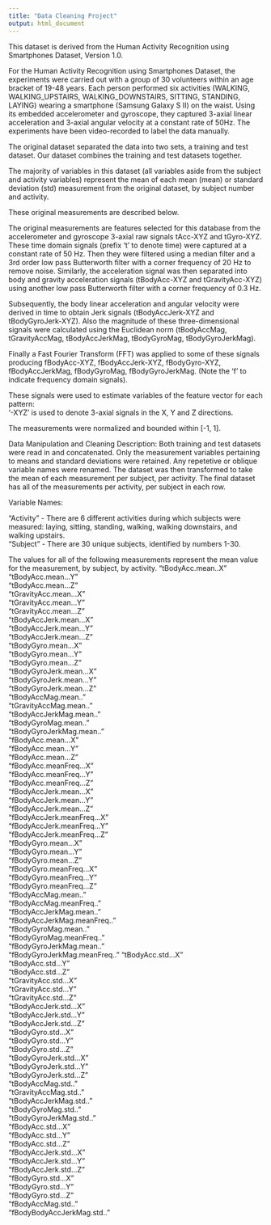 ```yaml
---
title: "Data Cleaning Project"
output: html_document
---
```


This dataset is derived from the Human Activity Recognition using Smartphones Dataset, Version 1.0. 

For the Human Activity Recognition using Smartphones Dataset, the experiments were carried out with a group of 30 volunteers within an age bracket of 19-48 years. Each person performed six activities (WALKING, WALKING_UPSTAIRS, WALKING_DOWNSTAIRS, SITTING, STANDING, LAYING) wearing a smartphone (Samsung Galaxy S II) on the waist. Using its embedded accelerometer and gyroscope, they captured 3-axial linear acceleration and 3-axial angular velocity at a constant rate of 50Hz. The experiments have been video-recorded to label the data manually. 

The original dataset separated the data into two sets, a training and test dataset. Our dataset combines the training and test datasets together. 

The majority of variables in this dataset (all variables aside from the subject and activity variables) represent the mean of each mean (mean) or standard deviation (std) measurement from the original dataset, by subject number and activity. 

These original measurements are described below.

The original measurements are features selected for this database from the accelerometer and gyroscope 3-axial raw signals tAcc-XYZ and tGyro-XYZ. These time domain signals (prefix 't' to denote time) were captured at a constant rate of 50 Hz. Then they were filtered using a median filter and a 3rd order low pass Butterworth filter with a corner frequency of 20 Hz to remove noise. Similarly, the acceleration signal was then separated into body and gravity acceleration signals (tBodyAcc-XYZ and tGravityAcc-XYZ) using another low pass Butterworth filter with a corner frequency of 0.3 Hz. 

Subsequently, the body linear acceleration and angular velocity were derived in time to obtain Jerk signals (tBodyAccJerk-XYZ and tBodyGyroJerk-XYZ). Also the magnitude of these three-dimensional signals were calculated using the Euclidean norm (tBodyAccMag, tGravityAccMag, tBodyAccJerkMag, tBodyGyroMag, tBodyGyroJerkMag). 

Finally a Fast Fourier Transform (FFT) was applied to some of these signals producing fBodyAcc-XYZ, fBodyAccJerk-XYZ, fBodyGyro-XYZ, fBodyAccJerkMag, fBodyGyroMag, fBodyGyroJerkMag. (Note the 'f' to indicate frequency domain signals). 

These signals were used to estimate variables of the feature vector for each pattern:  
'-XYZ' is used to denote 3-axial signals in the X, Y and Z directions.

The measurements were normalized and bounded within [-1, 1]. 

Data Manipulation and Cleaning Description:
Both training and test datasets were read in and concatenated. Only the measurement variables pertaining to means and standard deviations were retained. Any repetetive or oblique variable names were renamed. The dataset was then transformed to take the mean of each measurement per subject, per activity. The final dataset has all of the measurements per activity, per subject in each row. 


Variable Names:

"Activity" - There are 6 different activities during which subjects were measured: laying, sitting, standing, walking, walking downstairs, and walking upstairs.      
"Subject" - There are 30 unique subjects, identified by numbers 1-30.

The values for all of the following measurements represent the mean value for the measurement, by subject, by activity.
“tBodyAcc.mean..X”
"tBodyAcc.mean...Y"          
"tBodyAcc.mean...Z"           
"tGravityAcc.mean...X"        
"tGravityAcc.mean...Y"       
"tGravityAcc.mean...Z"        
"tBodyAccJerk.mean...X"      
"tBodyAccJerk.mean...Y"      
"tBodyAccJerk.mean...Z"       
"tBodyGyro.mean...X"          
"tBodyGyro.mean...Y"         
"tBodyGyro.mean...Z"         
"tBodyGyroJerk.mean...X"      
"tBodyGyroJerk.mean...Y"     
"tBodyGyroJerk.mean...Z"      
"tBodyAccMag.mean.."          
"tGravityAccMag.mean.."      
"tBodyAccJerkMag.mean.."      
"tBodyGyroMag.mean.."         
"tBodyGyroJerkMag.mean.."    
"fBodyAcc.mean...X"           
"fBodyAcc.mean...Y"           
"fBodyAcc.mean...Z"          
"fBodyAcc.meanFreq...X"      
"fBodyAcc.meanFreq...Y"       
"fBodyAcc.meanFreq...Z"      
"fBodyAccJerk.mean...X"       
"fBodyAccJerk.mean...Y"       
"fBodyAccJerk.mean...Z"      
"fBodyAccJerk.meanFreq...X"  
"fBodyAccJerk.meanFreq...Y"  
"fBodyAccJerk.meanFreq...Z"  
"fBodyGyro.mean...X"          
"fBodyGyro.mean...Y"          
"fBodyGyro.mean...Z"         
"fBodyGyro.meanFreq...X"      
"fBodyGyro.meanFreq...Y"      
"fBodyGyro.meanFreq...Z"     
"fBodyAccMag.mean.."          
"fBodyAccMag.meanFreq.."      
"fBodyAccJerkMag.mean.."     
"fBodyAccJerkMag.meanFreq.."  
"fBodyGyroMag.mean.."         
"fBodyGyroMag.meanFreq.."    
"fBodyGyroJerkMag.mean.."     
"fBodyGyroJerkMag.meanFreq.." 
"tBodyAcc.std...X"           
"tBodyAcc.std...Y"            
"tBodyAcc.std...Z"            
"tGravityAcc.std...X"        
"tGravityAcc.std...Y"         
"tGravityAcc.std...Z"         
"tBodyAccJerk.std...X"       
"tBodyAccJerk.std...Y"        
"tBodyAccJerk.std...Z"        
"tBodyGyro.std...X"          
"tBodyGyro.std...Y"           
"tBodyGyro.std...Z"           
"tBodyGyroJerk.std...X"      
"tBodyGyroJerk.std...Y"       
"tBodyGyroJerk.std...Z"       
"tBodyAccMag.std.."          
"tGravityAccMag.std.."        
"tBodyAccJerkMag.std.."       
"tBodyGyroMag.std.."         
"tBodyGyroJerkMag.std.."      
"fBodyAcc.std...X"           
"fBodyAcc.std...Y"           
"fBodyAcc.std...Z"            
"fBodyAccJerk.std...X"        
"fBodyAccJerk.std...Y"       
"fBodyAccJerk.std...Z"        
"fBodyGyro.std...X"           
"fBodyGyro.std...Y"          
"fBodyGyro.std...Z"           
"fBodyAccMag.std.."           
"fBodyBodyAccJerkMag.std.."
